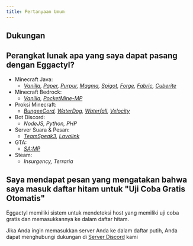 ```yaml
---
title: Pertanyaan Umum
---
```



## Dukungan

<LinkCard
  title="Server Discord"
  description="Anda dapat menghubungi untuk dukungan di server Discord kami"
  href="https://discord.eggactyl.cloud"
  target="_blank"
/>

## Perangkat lunak apa yang saya dapat pasang dengan Eggactyl?

- Minecraft Java:
  - _[Vanilla](https://www.minecraft.net/), [Paper](https://papermc.io), [Purpur](https://purpurmc.org), [Magma](https://magmafoundation.org), [Spigot](https://www.spigotmc.org), [Forge](https://files.minecraftforge.net/net/minecraftforge/forge/), [Fabric](https://fabricmc.net), [Cuberite](https://cuberite.org)_
- Minecraft Bedrock:
  - _[Vanilla](https://www.minecraft.net/), [PocketMine-MP](https://pmmp.io)_
- Proksi Minecraft:
  - _[BungeeCord](https://www.spigotmc.org/wiki/bungeecord/), [WaterDog](https://waterdog.dev), [Waterfall](https://papermc.io/software/waterfall), [Velocity](https://papermc.io/software/velocity)_
- Bot Discord:
  - _NodeJS, Python, PHP_
- Server Suara & Pesan:
  - _[TeamSpeak3](https://www.teamspeak.com/), [Lavalink](https://lavalink.dev)_
- GTA:
  - _[SA\:MP](https://sa-mp.com)_
- Steam:
  - _Insurgency, Terraria_

## Saya mendapat pesan yang mengatakan bahwa saya masuk daftar hitam untuk "Uji Coba Gratis Otomatis"

Eggactyl memiliki sistem untuk mendeteksi host yang memiliki uji coba gratis dan memasukkannya ke dalam daftar hitam.

Jika Anda ingin memasukkan server Anda ke dalam daftar putih, Anda dapat menghubungi dukungan di [Server Discord](https://discord.eggactyl.cloud) kami
